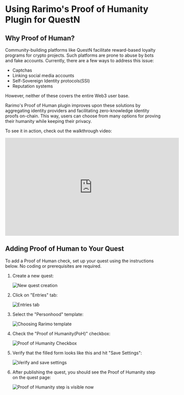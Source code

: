 ---
---

# Using Rarimo's Proof of Humanity Plugin for QuestN

## Why Proof of Human?

Community-building platforms like QuestN facilitate reward-based loyalty programs for crypto projects.
Such platforms are prone to abuse by bots and fake accounts.
Currently, there are a few ways to address this issue:

- Captchas
- Linking social media accounts
- Self-Sovereign Identity protocols(SSI)
- Reputation systems

However, neither of these covers the entire Web3 user base.

Rarimo's Proof of Human plugin improves upon these solutions by aggregating identity providers and facilitating zero-knowledge identity proofs on-chain.
This way, users can choose from many options for proving their humanity while keeping their privacy.

To see it in action, check out the walkthrough video:

<iframe width="560" height="315" src="https://www.youtube.com/embed/HVPtCNr50o8?si=xT1r_M1sSHTJm3dg" title="YouTube video player" frameborder="0" allow="accelerometer; autoplay; clipboard-write; encrypted-media; gyroscope; picture-in-picture; web-share" allowfullscreen></iframe>

## Adding Proof of Human to Your Quest

To add a Proof of Human check, set up your quest using the instructions below.
No coding or prerequisites are required.

1. Create a new quest:

    ![New quest creation](/img/questn-step-1.png)

1. Click on "Entries" tab:

    ![Entries tab](/img/questn-step-2.png)

1. Select the "Personhood" template:

    ![Choosing  Rarimo template](/img/questn-step-3.png)

1. Check the "Proof of Humanity(PoH)" checkbox:

    ![Proof of Humanity Checkbox](/img/questn-step-4.png)

1. Verify that the filled form looks like this and hit "Save Settings":

    ![Verify and save settings](/img/questn-step-5.png)

1. After publishing the quest, you should see the Proof of Humanity step on the quest page:

    ![Proof of Humanity step is visible now](/img/questn-step-6.png)